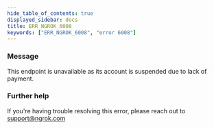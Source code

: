 ```yaml
---
hide_table_of_contents: true
displayed_sidebar: docs
title: ERR_NGROK_6008
keywords: ["ERR_NGROK_6008", "error 6008"]
---
```


### Message

This endpoint is unavailable as its account is suspended due to lack of payment.

### Further help

If you're having trouble resolving this error, please reach out to [support@ngrok.com](mailto:support@ngrok.com?subject=Help%20with%20ERR_NGROK_6008)

